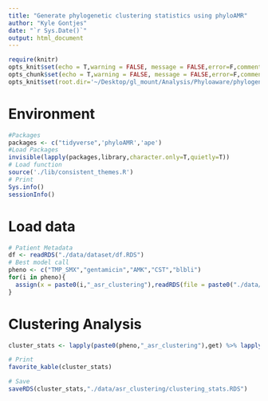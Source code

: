 ```yaml
---
title: "Generate phylogenetic clustering statistics using phyloAMR"
author: "Kyle Gontjes"
date: "`r Sys.Date()`"
output: html_document
---
```


```r
require(knitr)
opts_knit$set(echo = T,warning = FALSE, message = FALSE,error=F,comment=NA) 
opts_chunk$set(echo = T,warning = FALSE, message = FALSE,error=F,comment=NA)
opts_knit$set(root.dir='~/Desktop/gl_mount/Analysis/Phyloaware/phylogenetic-resistance-ms/')
```

# Environment
```r
#Packages
packages <- c("tidyverse",'phyloAMR','ape')   
#Load Packages
invisible(lapply(packages,library,character.only=T,quietly=T)) 
# Load function
source('./lib/consistent_themes.R')
# Print
Sys.info()
sessionInfo() 
``` 

# Load data
```r
# Patient Metadata
df <- readRDS("./data/dataset/df.RDS")
# Best model call
pheno <- c("TMP_SMX","gentamicin","AMK","CST","blbli")
for(i in pheno){
  assign(x = paste0(i,"_asr_clustering"),readRDS(file = paste0("./data/asr_clustering/",i,"_asr_clustering.RDS")))
} 
```

# Clustering Analysis  
```r
cluster_stats <- lapply(paste0(pheno,"_asr_clustering"),get) %>% lapply(.,asr_cluster_analysis,remove_faux=TRUE) %>% do.call(rbind,.) %>% mutate(pheno = pheno)  %>% `rownames<-`(NULL)

# Print
favorite_kable(cluster_stats)

# Save
saveRDS(cluster_stats,"./data/asr_clustering/clustering_stats.RDS")
```
 
